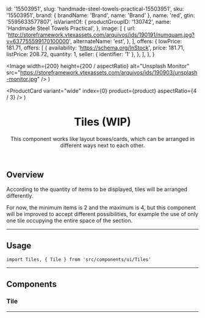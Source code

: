



  id: '15503951',
  slug: 'handmade-steel-towels-practical-15503951',
  sku: '15503951',
  brand: { brandName: 'Brand', name: 'Brand' },
  name: 'red',
  gtin: '5595633577807',
  isVariantOf: {
    productGroupID: '130742',
    name: 'Handmade Steel Towels Practical',
  },
  image: [
    {
      url: 'http://storeframework.vtexassets.com/arquivos/ids/190191/numquam.jpg?v=637755599170100000',
      alternateName: 'est',
    },
  ],
  offers: {
    lowPrice: 181.71,
    offers: [
      {
        availability: 'https://schema.org/InStock',
        price: 181.71,
        listPrice: 208.72,
        quantity: 1,
        seller: { identifier: '1' },
      },
    ],
  },
}

  <Image
    width={200}
    height={200 / aspectRatio}
    alt="Unsplash Monitor"
    src="https://storeframework.vtexassets.com/arquivos/ids/190903/unsplash-monitor.jpg"
  />
)

  <ProductCard variant="wide" index={0} product={product} aspectRatio={4 / 3} />
)

<Meta component={Tiles} title="Molecules/Tiles" />

<header>

# Tiles (WIP)

This component works like layout boxes/cards, which can be arranged in different ways next to each other.

</header>

## Overview

According to the quantity of items to be displayed, tiles will be arranged differently.

For now, the minimum items is 2 and the maximum is 4, but this component will be improved to accept different possibilities, for example the use of only one tile occupying the entire space of the section.

---

## Usage

`import Tiles, { Tile } from 'src/components/ui/Tiles'`

<Canvas>
  <Story name="Usage--2-Tiles">
    <Tiles>
      <Tile>
        <MDXCustomImage aspectRatio={4 / 3} />
      </Tile>
      <Tile>
        <MDXCustomImage aspectRatio={4 / 3} />
      </Tile>
    </Tiles>
  </Story>
</Canvas>

<Canvas>
  <Story name="Usage--3-Tiles">
    <SessionProvider initialState={{}}>
      <Tiles>
        <Tile>
          <MDXProductCard product={product} />
        </Tile>
        <Tile>
          <MDXCustomImage />
        </Tile>
        <Tile>
          <MDXCustomImage />
        </Tile>
      </Tiles>
    </SessionProvider>
  </Story>
</Canvas>

<Canvas>
  <Story name="Usage--4-Tiles">
    <Tiles>
      <Tile>
        <MDXCustomImage />
      </Tile>
      <Tile>
        <MDXCustomImage />
      </Tile>
      <Tile>
        <MDXCustomImage />
      </Tile>
      <Tile>
        <MDXCustomImage />
      </Tile>
    </Tiles>
  </Story>
</Canvas>

<TokenTable>
  <TokenRow token="--fs-tiles-gap-mobile" value="var(--fs-grid-gap-2)" />
  <TokenRow token="--fs-tiles-gap-tablet" value="var(--fs-grid-gap-3)" />
</TokenTable>

---

## Components

### Tile

<TokenTable>
  <TokenRow token="--fs-tiles-tile-min-width" value="9rem" />
  <TokenRow token="--fs-tiles-tile-height" value="24rem" />
  <TokenRow token="--fs-tiles-tile-height-tablet" value="28rem" />
  <TokenRow
    token="--fs-tiles-tile-border-radius"
    value="var(--fs-border-radius)"
  />
</TokenTable>

---
